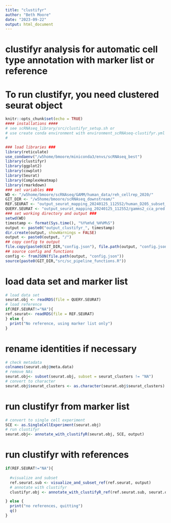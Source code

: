 ```yaml
---
title: "clustifyr"
author: "Beth Moore"
date: "2023-09-22"
output: html_document
---
```


# clustifyr analysis for automatic cell type annotation with marker list or reference
# To run clustifyr, you need clustered seurat object

```r
knitr::opts_chunk$set(echo = TRUE)
#### installations ####
# see scRNAseq_library/src/clustifyr_setup.sh or
# use create conda environment with environment_scRNAseq-clustifyr.yml
# 

### load libraries ###
library(reticulate)
use_condaenv("/w5home/bmoore/miniconda3/envs/scRNAseq_best")
library(clustifyr)
library(ggplot2)
library(cowplot)
library(Seurat)
library(ComplexHeatmap)
library(rmarkdown)
### set variables ###
WD <- "/w5home/bmoore/scRNAseq/GAMM/human_data/reh_cellrep_2020/"
GIT_DIR <- "/w5home/bmoore/scRNAseq_downstream/"
REF.SEURAT <- "output_seurat_mapping_20240125_112552/human_D205_subset_annot.rds" # if NA, only marker list is used
QUERY.SEURAT <- "output_seurat_mapping_20240125_112552/gamms2_cca_pred.rds"
### set working directory and output ###
setwd(WD)
timestamp <- format(Sys.time(), "%Y%m%d_%H%M%S")
output <- paste0("output_clustifyr_", timestamp)
dir.create(output, showWarnings = FALSE)
output <- paste0(output, "/")
## copy config to output
file.copy(paste0(GIT_DIR,"config.json"), file.path(output, "config.json"))
## source config and functions
config <- fromJSON(file.path(output, "config.json"))
source(paste0(GIT_DIR,"src/sc_pipeline_functions.R"))
```
# load data set and marker list
```r
# load data set
seurat.obj <- readRDS(file = QUERY.SEURAT)
# load reference
if(REF.SEURAT!="NA"){
ref.seurat<- readRDS(file = REF.SEURAT)
} else {
  print("No reference, using marker list only")
}
```
# rename identities if necessary
```r
# check metadata
colnames(seurat.obj@meta.data)
# remove NAs
seurat.obj<- subset(seurat.obj, subset = seurat_clusters != "NA")
# convert to character
seurat.obj$seurat_clusters <- as.character(seurat.obj$seurat_clusters)
```

# run clustifyr from marker list
```r
# convert to single cell experiment
SCE <- as.SingleCellExperiment(seurat.obj)
# run clustifyr
seurat.obj<- annotate_with_clustifyR(seurat.obj, SCE, output)
```

# run clustifyr with references
```r
if(REF.SEURAT!="NA"){
  
  #visualize and subset
  ref.seurat.sub <- visualize_and_subset_ref(ref.seurat, output)
  # annotate with clustifyr
  clustifyr.obj <- annotate_with_clustifyR_ref(ref.seurat.sub, seurat.obj, SCE, output)

} else {
  print("no references, quitting")
  q()
}
```
